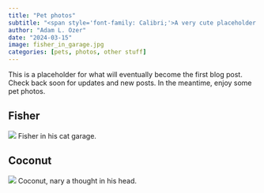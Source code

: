 ---
title: "Pet photos"
subtitle: "<span style='font-family: Calibri;'>A very cute placeholder post.</span>"
author: "Adam L. Ozer"
date: "2024-03-15"
image: fisher_in_garage.jpg
categories: [pets, photos, other stuff]
---



This is a placeholder for what will eventually become the first blog post. Check back soon for updates and new posts. In the meantime, enjoy some pet photos.

## Fisher

![](fisher_in_garage.jpg)
Fisher in his cat garage.

## Coconut

![](coconut.jpg)
Coconut, nary a thought in his head.
